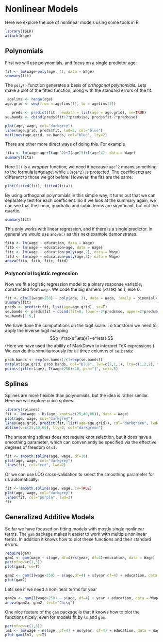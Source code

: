 Nonlinear Models
========================================================
Here we explore the use of nonlinear models using some tools in R

```r
library(ISLR)
attach(Wage)
```

Polynomials
------------
First we will use polynomials, and focus on a single predictor age:

```r
fit <- lm(wage~poly(age, 4), data = Wage)
summary(fit)
```

The `poly()` function generates a basis of *orthogonal polynomials*.
Lets make a plot of the fitted function, along with the standard errors of the fit.

```r
 agelims <- range(age)
age.grid <- seq(from = agelims[1], to = agelims[2])

   preds <- predict(fit, newdata = list(age = age.grid), se=TRUE)
se.bands <- cbind(preds$fit+2*preds$se, preds$fit-2*preds$se)

plot(age, wage, col="darkgrey")
lines(age.grid, preds$fit, lwd=2, col="blue")
matlines(age.grid, se.bands, col="blue", lty=2)
```

There are other more direct ways of doing this. 
For example
```r
fita <- lm(wage~age+I(age^2)+I(age^3)+I(age^4), data = Wage)
summary(fita)
```

Here `I()` is a *wrapper* function; we need it because `age^2` means something to the formula language, 
while `I(age^2)` is protected.
The coefficients are different to those we got before! However, the fits are the same:

```r
plot(fitted(fit), fitted(fita))
```

By using orthogonal polynomials in this simple way, it turns out that we can separately test for each coefficient. So if we look at the summary again, we can see that the linear, quadratic and cubic terms are significant, but not the quartic.

```r
summary(fit)
```

This only works with linear regression, and if there is a single predictor. In general we would use `anova()`
as this next example demonstrates.

```r
fita <- lm(wage ~ education, data = Wage)
fitb <- lm(wage ~ education+age, data = Wage)
fitc <- lm(wage ~ education+poly(age,2), data = Wage)
fitd <- lm(wage ~ education+poly(age,3), data = Wage)
anova(fita, fitb, fitc, fitd)

```

### Polynomial logistic regression

Now we fit a logistic regression model to a binary response variable, 
constructed from `wage`. We code the big earners (`>250K`) as 1, else 0.

```r
fit <- glm(I(wage>250) ~ poly(age, 3), data = Wage, family = binomial)
summary(fit)
preds <- predict(fit, list(age=age.grid), se=T)
se.bands <- preds$fit + cbind(fit=0, lower=-2*preds$se, upper=2*preds$se)
se.bands[1:5,]
```

We have done the computations on the logit scale. To transform we need to apply the inverse logit
mapping 
$$p=\frac{e^\eta}{1+e^\eta}.$$
(Here we have used the ability of MarkDown to interpret TeX expressions.) 
We can do this simultaneously for all three columns of `se.bands`:

```r
prob.bands <- exp(se.bands)/(1+exp(se.bands))
matplot(age.grid, prob.bands, col="blue", lwd=c(2,1,1), lty=c(1,2,2), type="l", ylim=c(0,.1))
points(jitter(age), I(wage>250)/10, pch="|", cex=.5)
```

Splines
-------
Splines are more flexible than polynomials, but the idea is rather similar.
Here we will explore cubic splines.

```r
library(splines)
fit <- lm(wage ~ bs(age, knots=c(25,40,60)), data = Wage)
plot(age, wage, col="darkgrey")
lines(age.grid, predict(fit, list(age=age.grid)), col="darkgreen", lwd=2)
abline(v=c(25,40,60), lty=2, col="darkgreen")
```

The smoothing splines does not require knot selection, but it does have a smoothing parameter, which can conveniently be specified via the effective degrees of freedom or `df`.

```r
fit <- smooth.spline(age, wage, df=16)
plot(age, wage, col="darkgrey")
lines(fit, col="red", lwd=2)
```

Or we can use LOO cross-validation to select the smoothing parameter for us automatically:

```r
fit <- smooth.spline(age, wage, cv=TRUE)
plot(age, wage, col="darkgrey")
lines(fit, col="purple", lwd=2)
fit
```

Generalized Additive Models
---------------------------

So far we have focused on fitting models with mostly single nonlinear terms.
The `gam` package makes it easier to work with multiple nonlinear terms. In addition 
it knows how to plot these functions and their standard errors.

```r
require(gam)
gam1 <- gam(wage ~ s(age, df=4)+s(year, df=4)+education, data = Wage)
par(mfrow=c(1,3))
plot(gam1, se=T)

gam2 <- gam(I(wage>250) ~ s(age,df=4) + s(year,df=4) + education, data = Wage, family = binomial)
plot(gam2)
```

Lets see if we need a nonlinear terms for year

```r
gam2a <- gam(I(wage>250) ~ s(age, df=4) + year + education, data = Wage, family=binomial)
anova(gam2a, gam2, test="Chisq")
```

One nice feature of the `gam` package is that it knows how to plot the functions nicely, even for models fit by `lm` and `glm`.

```r
par(mfrow=c(1,3))
lm1 <- lm(wage ~ ns(age, df=4) + ns(year, df=4) + education, data = Wage)
plot.gam(lm1, se=T)
```
